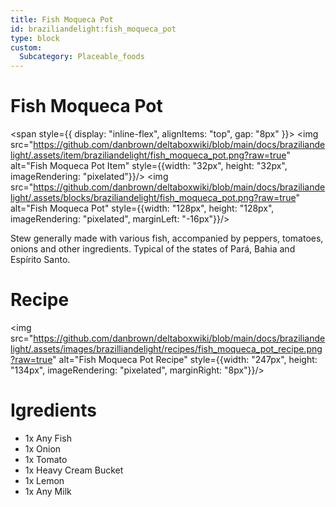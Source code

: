 ```yaml
---
title: Fish Moqueca Pot
id: braziliandelight:fish_moqueca_pot
type: block
custom:
  Subcategory: Placeable_foods
---
```


# Fish Moqueca Pot

<span style={{ display: "inline-flex", alignItems: "top", gap: "8px" }}>
  <img src="https://github.com/danbrown/deltaboxwiki/blob/main/docs/braziliandelight/.assets/item/braziliandelight/fish_moqueca_pot.png?raw=true"
         alt="Fish Moqueca Pot Item" style={{width: "32px", height: "32px", imageRendering: "pixelated"}}/>
  <img src="https://github.com/danbrown/deltaboxwiki/blob/main/docs/braziliandelight/.assets/blocks/braziliandelight/fish_moqueca_pot.png?raw=true"
         alt="Fish Moqueca Pot" style={{width: "128px", height: "128px", imageRendering: "pixelated", marginLeft: "-16px"}}/>
</span>

Stew generally made with various fish, accompanied by peppers, tomatoes, onions and other ingredients.
Typical of the states of Pará, Bahia and Espírito Santo.

# Recipe

<img src="https://github.com/danbrown/deltaboxwiki/blob/main/docs/braziliandelight/.assets/images/brazilliandelight/recipes/fish_moqueca_pot_recipe.png?raw=true" alt="Fish Moqueca Pot Recipe" style={{width: "247px", height: "134px", imageRendering: "pixelated", marginRight: "8px"}}/>

# Igredients

- 1x Any Fish
- 1x Onion
- 1x Tomato
- 1x Heavy Cream Bucket
- 1x Lemon
- 1x Any Milk